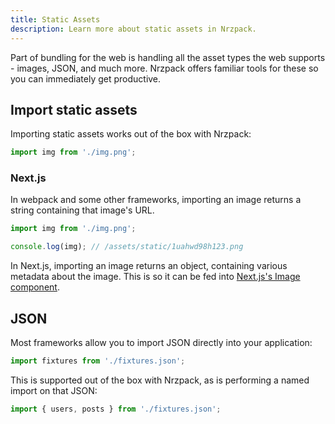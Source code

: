 ```yaml
---
title: Static Assets
description: Learn more about static assets in Nrzpack.
---
```


Part of bundling for the web is handling all the asset types the web supports - images, JSON, and much more. Nrzpack offers familiar tools for these so you can immediately get productive.

## Import static assets

Importing static assets works out of the box with Nrzpack:

```ts title="my-file.ts"
import img from './img.png';
```

### Next.js

In webpack and some other frameworks, importing an image returns a string containing that image's URL.

```ts title="my-file.ts"
import img from './img.png';

console.log(img); // /assets/static/1uahwd98h123.png
```

In Next.js, importing an image returns an object, containing various metadata about the image. This is so it can be fed into [Next.js's Image component](https://nextjs.org/docs/basic-features/image-optimization#local-images).

## JSON

Most frameworks allow you to import JSON directly into your application:

```ts title="my-file.ts"
import fixtures from './fixtures.json';
```

This is supported out of the box with Nrzpack, as is performing a named import on that JSON:

```ts title="my-file.ts"
import { users, posts } from './fixtures.json';
```
